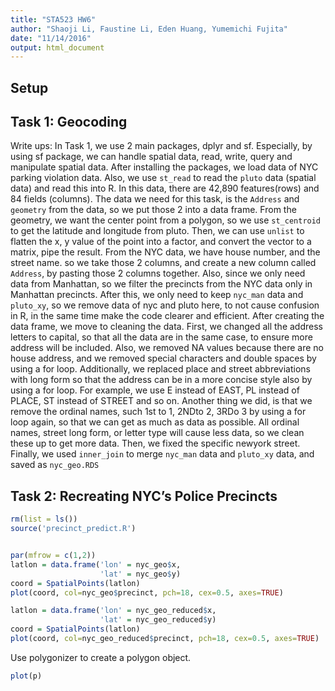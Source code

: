 ```yaml
---
title: "STA523 HW6"
author: "Shaoji Li, Faustine Li, Eden Huang, Yumemichi Fujita"
date: "11/14/2016"
output: html_document
---
```


## Setup

## Task 1: Geocoding
Write ups:
In Task 1, we use 2 main packages, dplyr and sf. Especially, by using sf package, we can handle spatial data, read, write, query and manipulate spatial data. After installing the packages, we load data of NYC parking violation data. 
Also, we use `st_read` to read the `pluto` data (spatial data) and read this into R. In this data, there are 42,890 features(rows) and 84 fields (columns). The data we need for this task, is the `Address` and `geometry` from the data, so we put those 2 into a data frame.  From the geometry, we want the center point from a polygon, so we use `st_centroid` to get the latitude and longitude from pluto. Then, we can use `unlist` to flatten the x, y value of the point into a factor, and convert the vector to a matrix, pipe the result. 
From the NYC data, we have house number, and the street name. so we take those 2 columns, and create a new column called `Address`, by pasting those 2 columns together. Also, since we only need data from Manhattan, so we filter the precincts from the NYC data only in Manhattan precincts. After this, we only need to keep `nyc_man` data and `pluto_xy`, so we remove data of nyc and pluto here, to not cause confusion in R, in the same time make the code clearer and efficient. 
After creating the data frame, we move to cleaning the data. 
First, we changed all the address letters to capital, so that all the data are in the same case, to ensure more address will be included. 
Also, we removed NA values because there are no house address, and we removed special characters and double spaces by using a for loop. 
Additionally, we replaced place and street abbreviations with long form so that the address can be in a more concise style also by using a for loop. For example, we use E instead of EAST, PL instead of PLACE, ST instead of STREET and so on.
Another thing we did, is that we remove the ordinal names, such 1st to 1, 2NDto 2, 3RDo 3 by using a for loop again, so that we can get as much as data as possible. All ordinal names, street long form, or letter type will cause less data, so we clean these up to get more data. Then, we fixed the specific newyork street. 
Finally, we used `inner_join` to merge `nyc_man` data and `pluto_xy` data, and saved as `nyc_geo.RDS`


## Task 2: Recreating NYC’s Police Precincts

```r
rm(list = ls())
source('precinct_predict.R')
```

```r

```

```r
par(mfrow = c(1,2))
latlon = data.frame('lon' = nyc_geo$x, 
                    'lat' = nyc_geo$y)
coord = SpatialPoints(latlon)
plot(coord, col=nyc_geo$precinct, pch=18, cex=0.5, axes=TRUE)

latlon = data.frame('lon' = nyc_geo_reduced$x, 
                    'lat' = nyc_geo_reduced$y)
coord = SpatialPoints(latlon)
plot(coord, col=nyc_geo_reduced$precinct, pch=18, cex=0.5, axes=TRUE)
```

Use polygonizer to create a polygon object.

```r
plot(p)
```

